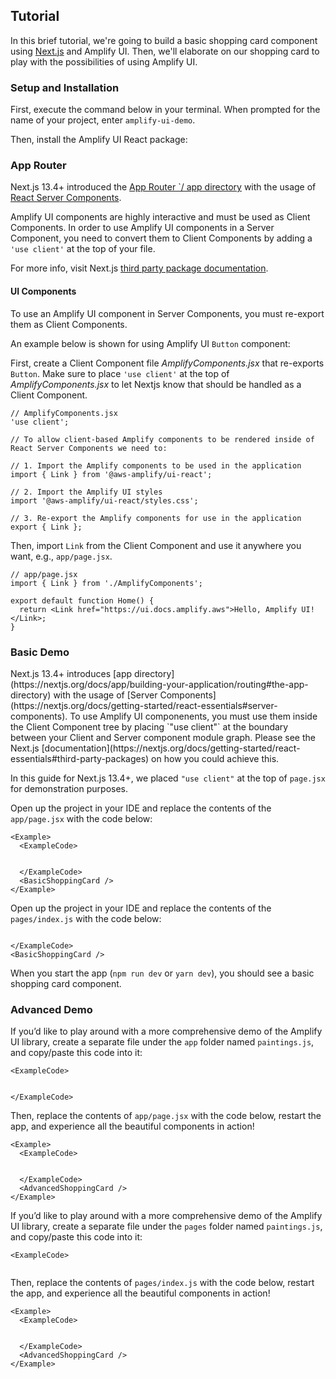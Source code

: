 
## Tutorial

In this brief tutorial, we're going to build a basic shopping card component using [Next.js](https://nextjs.org/docs) and Amplify UI. Then, we'll elaborate on our shopping card to play with the possibilities of using Amplify UI.

### Setup and Installation

First, execute the command below in your terminal. When prompted for the name of your project, enter `amplify-ui-demo`. 

<Tabs>
  <TabItem title="npm">
    <TerminalCommand command="npx create-next-app@latest && cd amplify-ui-demo" />
  </TabItem>
  <TabItem title="yarn">
    <TerminalCommand command="yarn create next-app && cd amplify-ui-demo" />
  </TabItem>
</Tabs>

Then, install the Amplify UI React package:

<InstallScripts framework="react" />

### App Router
Next.js 13.4+ introduced the [App Router `/ app directory](https://nextjs.org/docs/app/building-your-application/routing#the-app-directory) with the usage of [React Server Components](https://nextjs.org/docs/getting-started/react-essentials#server-components). 

Amplify UI components are highly interactive and must be used as Client Components. In order to use Amplify UI components in a Server Component, you need to convert them to Client Components by adding a `'use client'` at the top of your file.

For more info, visit Next.js [third party package documentation](https://nextjs.org/docs/getting-started/react-essentials#third-party-packages).

#### UI Components

To use an Amplify UI component in Server Components, you must re-export them as Client Components.

An example below is shown for using Amplify UI `Button` component:

First, create a Client Component file _AmplifyComponents.jsx_ that re-exports `Button`. Make sure to place `'use client'` at the top of _AmplifyComponents.jsx_ to let Nextjs know that should be handled as a Client Component.

<ExampleCode>

```tsx
// AmplifyComponents.jsx
'use client';

// To allow client-based Amplify components to be rendered inside of React Server Components we need to:

// 1. Import the Amplify components to be used in the application
import { Link } from '@aws-amplify/ui-react';

// 2. Import the Amplify UI styles
import '@aws-amplify/ui-react/styles.css';

// 3. Re-export the Amplify components for use in the application
export { Link };
```

</ExampleCode>

Then, import `Link` from the Client Component and use it anywhere you want, e.g., `app/page.jsx`.

<ExampleCode>

```tsx
// app/page.jsx
import { Link } from './AmplifyComponents';

export default function Home() {
  return <Link href="https://ui.docs.amplify.aws">Hello, Amplify UI!</Link>;
}
```

</ExampleCode>

### Basic Demo

<Alert variation="info" role="none">
Next.js 13.4+ introduces [app directory](https://nextjs.org/docs/app/building-your-application/routing#the-app-directory) with the usage of [Server Components](https://nextjs.org/docs/getting-started/react-essentials#server-components). To use Amplify UI componenents, you must use them inside the Client Component tree by placing `"use client"` at the boundary between your Client and Server component module graph. Please see the Next.js [documentation](https://nextjs.org/docs/getting-started/react-essentials#third-party-packages) on how you could achieve this.

In this guide for Next.js 13.4+, we placed `"use client"` at the top of `page.jsx` for demonstration purposes.
</Alert>

<Tabs>
  <TabItem title="Next.js 13.4+">

Open up the project in your IDE and replace the contents of the `app/page.jsx` with the code below:

    <Example>
      <ExampleCode>
      
```tsx file=./examples/UseClientBasicExampleCode.tsx
```

      </ExampleCode>
      <BasicShoppingCard />
    </Example>
  </TabItem>
  <TabItem title="Next.js 11.0-13.3">

Open up the project in your IDE and replace the contents of the `pages/index.js` with the code below:

  <Example>
    <ExampleCode>
    
  ```tsx file=./examples/BasicExampleCode.tsx
  ```

    </ExampleCode>
    <BasicShoppingCard />
  </Example>

  </TabItem>
</Tabs>

When you start the app (`npm run dev` or `yarn dev`), you should see a basic shopping card component.

### Advanced Demo

<Tabs>
  <TabItem title="Next.js 13.4+">

If you’d like to play around with a more comprehensive demo of the Amplify UI library, create a separate file under the `app` folder named `paintings.js`, and copy/paste this code into it:

    <ExampleCode>

```tsx file=./examples/paintings.ts
```

    </ExampleCode>

Then, replace the contents of `app/page.jsx` with the code below, restart the app, and experience all the beautiful components in action!

    <Example>
      <ExampleCode>

```tsx file=./examples/UseClientAdvancedExampleCode.tsx
```

      </ExampleCode>
      <AdvancedShoppingCard />
    </Example>
  </TabItem>
  <TabItem title="Next.js 11.0-13.3">

If you’d like to play around with a more comprehensive demo of the Amplify UI library, create a separate file under the `pages` folder named `paintings.js`, and copy/paste this code into it:

    <ExampleCode>

```tsx file=./examples/paintings.ts
```

   </ExampleCode>

Then, replace the contents of `pages/index.js` with the code below, restart the app, and experience all the beautiful components in action!

    <Example>
      <ExampleCode>

```tsx file=./examples/AdvancedExampleCode.tsx
```

      </ExampleCode>
      <AdvancedShoppingCard />
    </Example>

  </TabItem>
</Tabs>
